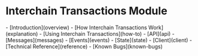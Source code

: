 # Interchain Transactions Module

<Accordion title="Overview" icon="eye" defaultOpen="true">
  - [Introduction](overview)
</Accordion>

<Accordion title="Explanation" icon="book">
  - [How Interchain Transactions Work](explanation)
</Accordion>

<Accordion title="How-To Guide" icon="graduation-cap">
  - [Using Interchain Transactions](how-to)
</Accordion>

<Accordion title="Reference" icon="code">
  - [API](api)
  - [Messages](messages)
  - [Events](events)
  - [State](state)
  - [Client](client)
  - [Technical Reference](reference)
  - [Known Bugs](known-bugs)
</Accordion> 